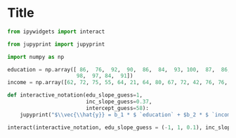 # Title

```python
from ipywidgets import interact
```

```python
from jupyprint import jupyprint
```

```python
import numpy as np
```

```python
education = np.array([ 86,  76,  92,  90,  86,  84,  93, 100,  87,  86,  74,
                      98,  97, 84,  91])
income = np.array([62, 72, 75, 55, 64, 21, 64, 80, 67, 72, 42, 76, 76, 41, 48])
```

```python
def interactive_notation(edu_slope_guess=1,
                         inc_slope_guess=0.37,
                         intercept_guess=58):
    jupyprint("$\\vec{\\hat{y}} = b_1 * $ `education` + $b_2 * $ `income` +   $\\text{c} $")

interact(interactive_notation, edu_slope_guess = (-1, 1, 0.1), inc_slope_guess = (-1, 1, 0.1), intercept_guess = (-10, 10, 0.1))
```
